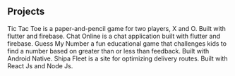 ## Projects

<ProjectCard title="Tic Tac Toe" link="https://play.google.com/store/apps/details?id=com.serpi.TicTacToe" bg="linear-gradient(to right, #D4145A 0%, #FBB03B 100%)">
Tic Tac Toe is a paper-and-pencil game for two players, X and O. Built with flutter and firebase.</ProjectCard>

<ProjectCard title="Chat Online" link="https://play.google.com/store/apps/details?id=com.serpi.chat_en_ligne" bg="linear-gradient(to right, #D4145A 0%, #FBB03B 100%)">
Chat Online is a chat application built with flutter and firebase.
</ProjectCard>


<ProjectCard title="Guess my number" link="https://play.google.com/store/apps/details?id=com.serpi.guessnumber" bg="linear-gradient(to right, #D4145A 0%, #FBB03B 100%)">
Guess My Number a fun educational game that challenges kids to find a number based on greater than or less than feedback. Built with Android Native.
</ProjectCard>


<ProjectCard title="Shipa Fleet" link="https://shipa-fleet.digit-dev.com/" bg="linear-gradient(to right, #D4145A 0%, #FBB03B 100%)">
Shipa Fleet is a site for optimizing delivery routes. Built with React Js and Node Js.
</ProjectCard>
